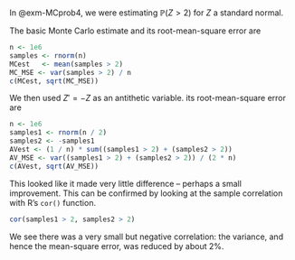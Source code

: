 In @exm-MCprob4, we were estimating $\mathbb P(Z > 2)$ for $Z$ a standard normal.

The basic Monte Carlo estimate and its root-mean-square error are

```r
n <- 1e6
samples <- rnorm(n)
MCest   <- mean(samples > 2)
MC_MSE <- var(samples > 2) / n
c(MCest, sqrt(MC_MSE))
```

We then used $Z' = -Z$ as an antithetic variable. its root-mean-square error are

```r
n <- 1e6
samples1 <- rnorm(n / 2)
samples2 <- -samples1
AVest <- (1 / n) * sum((samples1 > 2) + (samples2 > 2))
AV_MSE <- var((samples1 > 2) + (samples2 > 2)) / (2 * n)
c(AVest, sqrt(AV_MSE))
```

This looked like it made very little difference -- perhaps a small improvement. This can be confirmed by looking at the sample correlation with R's `cor()` function.

```r
cor(samples1 > 2, samples2 > 2)
```

We see there was a very small but negative correlation: the variance, and hence the mean-square error, was reduced by about 2%.